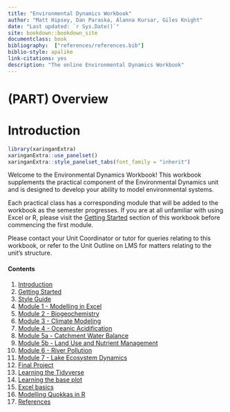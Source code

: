 ```yaml
--- 
title: "Environmental Dynamics Workbook"
author: "Matt Hipsey, Dan Paraska, Alanna Kursar, Giles Knight"
date: "Last updated: `r Sys.Date()`"
site: bookdown::bookdown_site
documentclass: book
bibliography:  ["references/references.bib"]
biblio-style: apalike
link-citations: yes
description: "The online Environmental Dynamics Workbook"
---
```

# (PART)  Overview {-} 

# Introduction {#intro -}

```r
library(xaringanExtra)
xaringanExtra::use_panelset()
xaringanExtra::style_panelset_tabs(font_family = "inherit")
```

Welcome to the Environmental Dynamics Workbook! This workbook supplements the practical component of the Environmental Dynamics unit and is designed to develop your ability to model environmental systems. 

Each practical class has a corresponding module that will be added to the workbook as the semester progresses. If you are at all unfamiliar with using Excel or R, please visit the [Getting Started](#GettingStarted) section of this workbook before commencing the first module. 

Please contact your Unit Coordinator or tutor for queries relating to this workbook, or refer to the Unit Outline on LMS for matters relating to the unit's structure. 

#### Contents {-}

1) [Introduction](#intro)
2) [Getting Started](#GettingStarted)
3) [Style Guide](#StyleGuide)
4) [Module 1 - Modelling in Excel](#M1_1)
5) [Module 2 - Biogeochemistry](#M2_1)
6) [Module 3 - Climate Modeling](#M3_1)
7) [Module 4 - Oceanic Acidification](#M4_1)
8) [Module 5a - Catchment Water Balance](#M5A_1)
9) [Module 5b - Land Use and Nutrient Management]({#M5B_1)
10) [Module 6 - River Pollution](#M6_1)
11) [Module 7 - Lake Ecosystem Dynamics](#M7_1)
12) [Final Project](#FinalProject)
13) [Learning the Tidyverse](#tidyverse)
14) [Learning the base plot](#baseplot)
15) [Excel basics](#excelbasics)
16) [Modelling Quokkas in R](#quokkas)   
17) [References](#references)